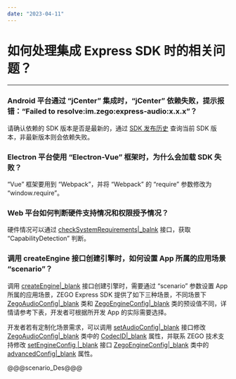 ```yaml
---
date: "2023-04-11"
---
```

# 如何处理集成 Express SDK 时的相关问题？

---


### Android 平台通过 “jCenter” 集成时，“jCenter” 依赖失败，提示报错：“Failed to resolve:im.zego:express-audio:x.x.x”？

请确认依赖的 SDK 版本是否是最新的，通过 [SDK 发布历史](#2969) 查询当前 SDK 版本，非最新版本则会依赖失败。




### Electron 平台使用 “Electron-Vue” 框架时，为什么会加载 SDK 失败？

“Vue” 框架要用到 “Webpack”，并将 “Webpack” 的 “require” 参数修改为 “window.require”。

 

### Web 平台如何判断硬件支持情况和权限授予情况？

硬件情况可以通过 [checkSystemRequirements\|_balnk](/zh/api?doc=Express_Video_SDK_API~javascript_web_web~class~ZegoExpressEngine#check-system-requirements) 接口，获取 “CapabilityDetection” 判断。


### 调用 createEngine 接口创建引擎时，如何设置 App 所属的应用场景 “scenario”？</summary>  

调用 [createEngine\|_blank](https://doc-zh.zego.im/article/api?doc=Express_Video_SDK_API~Java_android~class~im-zego-zegoexpress-zego-express-engine&jumpType=route#create-engine) 接口创建引擎时，需要通过 “scenario” 参数设置 App 所属的应用场景，ZEGO Express SDK 提供了如下三种场景，不同场景下 [ZegoAudioConfig\|_blank](https://doc-zh.zego.im/article/api?doc=Express_Video_SDK_API~Java~class~im-zego-zegoexpress-entity-zego-audio-config) 类和 [ZegoEngineConfig\|_blank](https://doc-zh.zego.im/article/api?doc=Express_Video_SDK_API~Java~class~im-zego-zegoexpress-entity-zego-engine-config) 类的预设值不同，详情请参考下表，开发者可根据所开发 App 的实际需要选择。

<div class="mk-warning">

开发者若有定制化场景需求，可以调用 [setAudioConfig\|_blank](https://doc-zh.zego.im/article/api?doc=Express_Video_SDK_API~Java_android~class~im-zego-zegoexpress-zego-express-engine&jumpType=route#set-audio-config) 接口修改 [ZegoAudioConfig\|_blank](https://doc-zh.zego.im/article/api?doc=Express_Video_SDK_API~Java~class~im-zego-zegoexpress-entity-zego-audio-config) 类中的 [CodecID\|_blank](https://doc-zh.zego.im/article/api?doc=Express_Video_SDK_API~Java~class~im-zego-zegoexpress-entity-zego-audio-config#public-func-lists) 属性，并联系 ZEGO 技术支持修改 [setEngineConfig
\|_blank](https://doc-zh.zego.im/article/api?doc=Express_Video_SDK_API~Java~class~im-zego-zegoexpress-zego-express-engine#set-engine-config) 接口 [ZegoEngineConfig\|_blank](https://doc-zh.zego.im/article/api?doc=Express_Video_SDK_API~Java~class~im-zego-zegoexpress-entity-zego-engine-config) 类中的 [advancedConfig\|_blank](https://doc-zh.zego.im/article/api?doc=Express_Video_SDK_API~Java~class~im-zego-zegoexpress-entity-zego-engine-config#advanced-config) 属性。
 
</div>

@@@scenario_Des@@@
